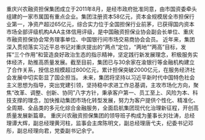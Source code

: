 重庆兴农融资担保集团成立于2011年8月，是经市政府批准同意，由市国资委牵头组建的一家市属国有重点企业。集团注册资本58亿元，资本金规模居全市担保行业第一，净资产超过65亿元，综合实力位于全国担保行业前茅，已获得国内资本市场全部评级机构AAA主体信用评级，是中国融资担保业协会副会长单位、重庆市融资担保协会常务理事单位、中国银行间市场交易商协会会员。
近年来，集团深入贯彻落实习近平总书记对重庆提出的“两点”定位，“两地”“两高”目标，发挥“三个作用”和营造良好政治生态的指示精神，坚定践行新发展理念，积极服务实体经济，助推高质量发展。截至目前，集团已与30余家在渝银行等金融机构建立了合作关系，授信总规模超过800亿元，累计担保突破2000亿元，在服务经济社会发展中切实彰显了国企担当。
未来，集团将坚持以习近平新时代中国特色社会主义思想为指导，突出党建引领，坚持稳中求进工作总基调，主攻市场化方向，聚焦“改革、调整、创新、协同”八字方针，秉承客户第一、员工至上、风险为本、科技支撑的理念，加快推动集团市场化转型发展，努力为客户提供个性化、精准化、全周期、全品类的多元化综合金融服务，全面启航集团现代化治理新征程，开创高质量发展新篇章。
重庆兴农融资担保集团的领导班子构成为董事长刘壮涛，总经理谭大辉，副总经理黄河柱，监事会主席陈明文，副总经理唐弋夫，纪委书记邓彤，副总经理向君，党委副书记余宁。
